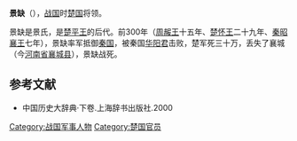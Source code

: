 '''景缺'''（{{bd|前4世纪||前300年|catIdx=J}}），[[战国|战国]]时[[楚国|楚国]]将领。

景缺是景氏，是[[楚平王|楚平王]]的后代。前300年（[[周赧王|周赧王]]十五年、[[楚怀王|楚怀王]]二十九年、[[秦昭襄王|秦昭襄王]]七年），景缺率军抵御[[秦国|秦国]]，被秦国[[华阳君|华阳君]]击败，楚军死三十万，丢失了襄城（今[[河南省|河南省]][[襄城县|襄城县]]），景缺战死。

==参考文献==
*中国历史大辞典·下卷.上海辞书出版社.2000

{{DEFAULTSORT:J}}
[[Category:战国军事人物|Category:战国军事人物]]
[[Category:楚国官员|Category:楚国官员]]